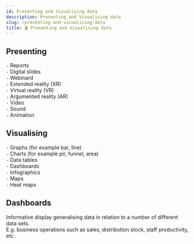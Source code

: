 ```yaml
---
id: Presenting and Visualising data
description: Presenting and Visualising data
slug: /presenting-and-visualising-data
title: 🎬 Presenting and Visualising data
---
```



## Presenting
`-` Reports <br />
`-` Digital slides  <br />
`-` Webinard  <br />
`-` Extended reality (XR) <br />
`-` Virtual reality (VR)  <br />
`-` Argumented reality (AR) <br />
`-` Video  <br />
`-` Sound  <br />
`-` Animation

## Visualising
`-` Graphs (for example bar, line)  <br />
`-` Charts (for example pir, funnel, area)  <br />
`-` Data tables  <br />
`-` Dashboards  <br />
`-` Infographics  <br />
`-` Maps  <br />
`-` Heat maps

## Dashboards
Informative display generalising data in relation to a number of different data sets. <br />
E.g. business operations such as sales, distribution stock, staff productivity, etc..
